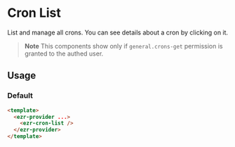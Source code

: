

<Meta of={CronListStories} />

# Cron List

List and manage all crons. You can see details about a cron by clicking on it.

> **Note**
> This components show only if `general.crons-get` permission is granted to the authed user.

## Usage

### Default

```html
<template>
  <ezr-provider ...>
    <ezr-cron-list />
  </ezr-provider>
</template>
```

<Story of={CronListStories.Basic} />
